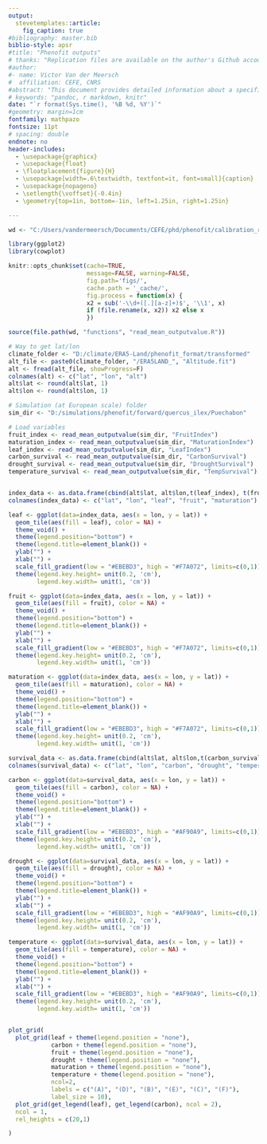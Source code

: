 ```yaml
---
output: 
  stevetemplates::article:
    fig_caption: true
#bibliography: master.bib
biblio-style: apsr
#title: "Phenofit outputs"
# thanks: "Replication files are available on the author's Github account (http://github.com/svmiller). **Current version**: `r format(Sys.time(), '%B %d, %Y')`; **Corresponding author**: svmille@clemson.edu."
#author:
#- name: Victor Van der Meersch
#  affiliation: CEFE, CNRS
#abstract: "This document provides detailed information about a specific calibration run, including CMA-ES algorithm performance and model outputs. "
# keywords: "pandoc, r markdown, knitr"
date: "`r format(Sys.time(), '%B %d, %Y')`"
#geometry: margin=1cm
fontfamily: mathpazo
fontsize: 11pt
# spacing: double
endnote: no
header-includes:
  - \usepackage{graphicx}
  - \usepackage{float}
  - \floatplacement{figure}{H}
  - \usepackage[width=.6\textwidth, textfont=it, font=small]{caption}
  - \usepackage{nopageno}
  - \setlength{\voffset}{-0.4in}
  - \geometry{top=1in, bottom=-1in, left=1.25in, right=1.25in}

---
```


```r
wd <- "C:/Users/vandermeersch/Documents/CEFE/phd/phenofit/calibration_report"

library(ggplot2)
library(cowplot)

knitr::opts_chunk$set(cache=TRUE,
                      message=FALSE, warning=FALSE,
                      fig.path='figs/',
                      cache.path = '_cache/',
                      fig.process = function(x) {
                      x2 = sub('-\\d+([.][a-z]+)$', '\\1', x)
                      if (file.rename(x, x2)) x2 else x
                      })

source(file.path(wd, "functions", "read_mean_outputvalue.R"))

# Way to get lat/lon
climate_folder <- "D:/climate/ERA5-Land/phenofit_format/transformed"
alt_file <- paste0(climate_folder, "/ERA5LAND_", "Altitude.fit")
alt <- fread(alt_file, showProgress=F)
colnames(alt) <- c("lat", "lon", "alt")
alt$lat <- round(alt$lat, 1)
alt$lon <- round(alt$lon, 1)

```

```r
# Simulation (at European scale) folder
sim_dir <- "D:/simulations/phenofit/forward/quercus_ilex/Puechabon"

# Load variables
fruit_index <- read_mean_outputvalue(sim_dir, "FruitIndex")
maturation_index <- read_mean_outputvalue(sim_dir, "MaturationIndex")
leaf_index <- read_mean_outputvalue(sim_dir, "LeafIndex")
carbon_survival <- read_mean_outputvalue(sim_dir, "CarbonSurvival")
drought_survival <- read_mean_outputvalue(sim_dir, "DroughtSurvival")
temperature_survival <- read_mean_outputvalue(sim_dir, "TempSurvival")



```


```r
index_data <- as.data.frame(cbind(alt$lat, alt$lon,t(leaf_index), t(fruit_index), t(maturation_index)))
colnames(index_data) <- c("lat", "lon", "leaf", "fruit", "maturation")

leaf <- ggplot(data=index_data, aes(x = lon, y = lat)) + 
  geom_tile(aes(fill = leaf), color = NA) +
  theme_void() +
  theme(legend.position="bottom") +
  theme(legend.title=element_blank()) +
  ylab("") +
  xlab("") +
  scale_fill_gradient(low = "#EBEBD3", high = "#F7A072", limits=c(0,1)) +
  theme(legend.key.height= unit(0.2, 'cm'),
        legend.key.width= unit(1, 'cm'))

fruit <- ggplot(data=index_data, aes(x = lon, y = lat)) + 
  geom_tile(aes(fill = fruit), color = NA) +
  theme_void() +
  theme(legend.position="bottom") +
  theme(legend.title=element_blank()) +
  ylab("") +
  xlab("") +
  scale_fill_gradient(low = "#EBEBD3", high = "#F7A072", limits=c(0,1)) +
  theme(legend.key.height= unit(0.2, 'cm'),
        legend.key.width= unit(1, 'cm'))

maturation <- ggplot(data=index_data, aes(x = lon, y = lat)) + 
  geom_tile(aes(fill = maturation), color = NA) +
  theme_void() +
  theme(legend.position="bottom") +
  theme(legend.title=element_blank()) +
  ylab("") +
  xlab("") +
  scale_fill_gradient(low = "#EBEBD3", high = "#F7A072", limits=c(0,1)) +
  theme(legend.key.height= unit(0.2, 'cm'),
        legend.key.width= unit(1, 'cm'))

survival_data <- as.data.frame(cbind(alt$lat, alt$lon,t(carbon_survival), t(drought_survival), t(temperature_survival)))
colnames(survival_data) <- c("lat", "lon", "carbon", "drought", "temperature")

carbon <- ggplot(data=survival_data, aes(x = lon, y = lat)) + 
  geom_tile(aes(fill = carbon), color = NA) +
  theme_void() +
  theme(legend.position="bottom") +
  theme(legend.title=element_blank()) +
  ylab("") +
  xlab("") +
  scale_fill_gradient(low = "#EBEBD3", high = "#AF90A9", limits=c(0,1)) +
  theme(legend.key.height= unit(0.2, 'cm'),
        legend.key.width= unit(1, 'cm'))

drought <- ggplot(data=survival_data, aes(x = lon, y = lat)) + 
  geom_tile(aes(fill = drought), color = NA) +
  theme_void() +
  theme(legend.position="bottom") +
  theme(legend.title=element_blank()) +
  ylab("") +
  xlab("") +
  scale_fill_gradient(low = "#EBEBD3", high = "#AF90A9", limits=c(0,1)) +
  theme(legend.key.height= unit(0.2, 'cm'),
        legend.key.width= unit(1, 'cm'))

temperature <- ggplot(data=survival_data, aes(x = lon, y = lat)) + 
  geom_tile(aes(fill = temperature), color = NA) +
  theme_void() +
  theme(legend.position="bottom") +
  theme(legend.title=element_blank()) +
  ylab("") +
  xlab("") +
  scale_fill_gradient(low = "#EBEBD3", high = "#AF90A9", limits=c(0,1)) +
  theme(legend.key.height= unit(0.2, 'cm'),
        legend.key.width= unit(1, 'cm'))


plot_grid(
  plot_grid(leaf + theme(legend.position = "none"),
            carbon + theme(legend.position = "none"),
            fruit + theme(legend.position = "none"),
            drought + theme(legend.position = "none"), 
            maturation + theme(legend.position = "none"),
            temperature + theme(legend.position = "none"),
            ncol=2,
            labels = c("(A)", "(D)", "(B)", "(E)", "(C)", "(F)"),
            label_size = 10),
  plot_grid(get_legend(leaf), get_legend(carbon), ncol = 2),
  ncol = 1,
  rel_heights = c(20,1)

)

```





<!--
# References
\setlength{\parindent}{-0.2in}
\setlength{\leftskip}{0.2in}
\setlength{\parskip}{8pt}
\vspace*{-0.2in}
\noindent
-->
